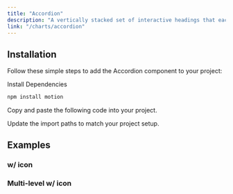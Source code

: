 ```yaml
---
title: "Accordion"
description: "A vertically stacked set of interactive headings that each reveal a section of content."
link: "/charts/accordion"
---
```


<ComponentPreview name="accordion-demo" />

## Installation

Follow these simple steps to add the Accordion component to your project:

<Steps>

<Step>Install Dependencies</Step>

```bash
npm install motion
```

<Step>Copy and paste the following code into your project.</Step>

<CollapsibleSource name="accordion" path="components/ui/accordion.tsx" />

<Step>Update the import paths to match your project setup.</Step>

</Steps>

## Examples

### w/ icon

<ComponentPreview name="accordion-icon" />

### Multi-level w/ icon

<ComponentPreview name="accordion-multi" />
